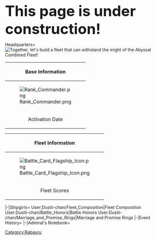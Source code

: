 <font size="12">'''This page is under construction!'''</font>

<tabber>Headquarters=
[[File:Ashigara_2.jpg|thumb|Together, let's build a fleet that can withstand the might of the Abyssal Combined Fleet!]]
{| class=wikitable
! colspan=5 | Base Information
|-
! rowspan=2 style="width:70px;height:70px"| [[File:Rank_Commander.png|center]]
! style=width:50px| Name
| style="width:70px; text-align:center;"| Dustii-chan
! style=width:100px| HQ Level
| style="width:35px; text-align:center;"| 115
|-
! style=width:50px| Server
| colspan=3 style="width:200px; text-align:center;"| Rabauru Kichi
|-
! colspan=2 rowspan="2" style="width:200px; text-align:center;"| Activation Date
| colspan=3 style=text-align:center| November 26th, 2016 (''KanColle'')
|-
| colspan=3 style=text-align:center| April 8th, 2017 (''Wikia'')
|}

{| class=wikitable
! colspan=5 | Fleet Information
|-
! rowspan=2 style="width:70px;height:70px"| [[File:Battle_Card_Flagship_Icon.png|center]]
! style=width:50px| Flagship
| style="width:70px; text-align:center;"| Ashigara
! style=width:100px| In Service
| style="width:35px; text-align:center;"| 227
|-
! style=width:100px| Fleet Doctrine
| colspan=3 style="width:200px; text-align:center;"| Grand Battlefleet
|-
! colspan=2 rowspan="2" style="width:200px; text-align:center;"| Fleet Scores
| colspan=3 style=text-align:center| Events Completed: '''9'''
|-
| colspan=3 style=text-align:center| Full World Maps Completed: ''30''/'''33'''
|}
|-|Shipgirls=
<tabview>
User:Dustii-chan/Fleet_Composition|Fleet Composition
User:Dustii-chan/Battle_Honors|Battle Honors
User:Dustii-chan/Marriage_and_Promise_Rings|Marriage and Promise Rings
</tabview>
|-|Event History=
|-|Admiral's Notebook=
</tabber>
[[Category:Rabauru]]
